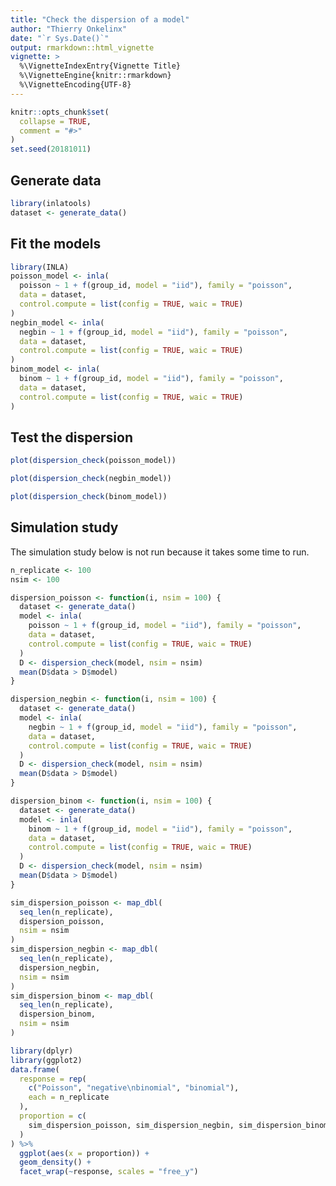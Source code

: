 ```yaml
---
title: "Check the dispersion of a model"
author: "Thierry Onkelinx"
date: "`r Sys.Date()`"
output: rmarkdown::html_vignette
vignette: >
  %\VignetteIndexEntry{Vignette Title}
  %\VignetteEngine{knitr::rmarkdown}
  %\VignetteEncoding{UTF-8}
---
```


```r
knitr::opts_chunk$set(
  collapse = TRUE,
  comment = "#>"
)
set.seed(20181011)
```

## Generate data

```r
library(inlatools)
dataset <- generate_data()
```


## Fit the models

```r
library(INLA)
poisson_model <- inla(
  poisson ~ 1 + f(group_id, model = "iid"), family = "poisson", 
  data = dataset, 
  control.compute = list(config = TRUE, waic = TRUE)
)
negbin_model <- inla(
  negbin ~ 1 + f(group_id, model = "iid"), family = "poisson", 
  data = dataset, 
  control.compute = list(config = TRUE, waic = TRUE)
)
binom_model <- inla(
  binom ~ 1 + f(group_id, model = "iid"), family = "poisson", 
  data = dataset, 
  control.compute = list(config = TRUE, waic = TRUE)
)
```

## Test the dispersion

```r
plot(dispersion_check(poisson_model))
```

```r
plot(dispersion_check(negbin_model))
```

```r
plot(dispersion_check(binom_model))
```

## Simulation study

The simulation study below is not run because it takes some time to run. 

```r
n_replicate <- 100
nsim <- 100

dispersion_poisson <- function(i, nsim = 100) {
  dataset <- generate_data()
  model <- inla(
    poisson ~ 1 + f(group_id, model = "iid"), family = "poisson", 
    data = dataset, 
    control.compute = list(config = TRUE, waic = TRUE)
  )
  D <- dispersion_check(model, nsim = nsim)
  mean(D$data > D$model)
}

dispersion_negbin <- function(i, nsim = 100) {
  dataset <- generate_data()
  model <- inla(
    negbin ~ 1 + f(group_id, model = "iid"), family = "poisson", 
    data = dataset, 
    control.compute = list(config = TRUE, waic = TRUE)
  )
  D <- dispersion_check(model, nsim = nsim)
  mean(D$data > D$model)
}

dispersion_binom <- function(i, nsim = 100) {
  dataset <- generate_data()
  model <- inla(
    binom ~ 1 + f(group_id, model = "iid"), family = "poisson", 
    data = dataset, 
    control.compute = list(config = TRUE, waic = TRUE)
  )
  D <- dispersion_check(model, nsim = nsim)
  mean(D$data > D$model)
}

sim_dispersion_poisson <- map_dbl(
  seq_len(n_replicate), 
  dispersion_poisson,
  nsim = nsim
)
sim_dispersion_negbin <- map_dbl(
  seq_len(n_replicate), 
  dispersion_negbin,
  nsim = nsim
)
sim_dispersion_binom <- map_dbl(
  seq_len(n_replicate), 
  dispersion_binom,
  nsim = nsim
)

library(dplyr)
library(ggplot2)
data.frame(
  response = rep(
    c("Poisson", "negative\nbinomial", "binomial"), 
    each = n_replicate
  ),
  proportion = c(
    sim_dispersion_poisson, sim_dispersion_negbin, sim_dispersion_binom
  )
) %>%
  ggplot(aes(x = proportion)) +
  geom_density() +
  facet_wrap(~response, scales = "free_y")
```


